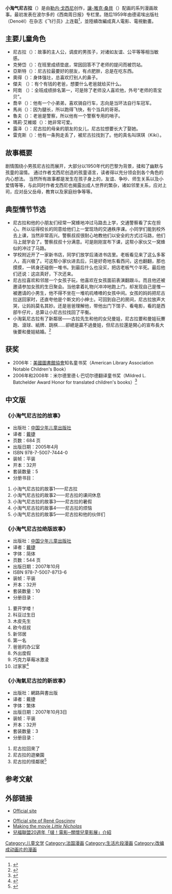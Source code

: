 {{Infobox animanga/Headerofja
|title= 小淘气尼古拉<br />{{lang|fr|Le petit Nicolas}}
|image= Cover of Le petit Nicolas.jpg
|size= 
|caption= 法文原版封面
|japanese= 
|english= 
|kana= 
|romaji= 
|genre=儿童生活 
}}
{{Infobox animanga/Novel
|輕小說= 
|標題= 
|作者= [[勒内·戈西尼|勒内·戈西尼]]

|插圖= [[讓-雅克·桑貝|讓-雅克·桑貝]]（{{lang|fr|Jean-Jacques Sempé}}）
|出版社= 丹尼尔出版社（Denoël）
|連載雜誌= 《飞行员》
|label= 
|發售日= 
|開始= 1959年
|結束= 1965年
|冊數= 90
|話數= 
|其他= 
}}
{{Infobox animanga/Footerofja}}

'''小淘气尼古拉'''（{{lang-fr|Le petit Nicolas}}）是由[[勒内·戈西尼|勒内·戈西尼]]创作，[[讓-雅克·桑貝|讓-雅克·桑貝]]（{{lang|fr|Jean-Jacques Sempé}}）配画的系列漫画故事。最初发表在波尔多的《西南周日报》专栏里。随后1959年由德诺埃出版社（Denoël）在杂志《飞行员》上连载<ref>{{cite web| language =| publisher =| title =小淘气尼古拉的故事| url =http://youa.baidu.com/item/d79323e1ed71e80acde3f151| author =| date =| accessdate =}}{{dead link|date=2017年12月 |bot=InternetArchiveBot |fix-attempted=yes }}</ref>，並陸續改編成真人電影、電視動畫。

== 主要儿童角色 ==
* 尼古拉（{{lang-fr|Nicolas}}）：故事的主人公，调皮的男孩子，对诸如友谊、公平等等相当敏感。
* 克勞岱（{{lang-fr|Clotaire}}）：在班里成绩垫底，常因回答不了老师的提问而被罚站。
* 亞斯特（{{lang-fr|Alceste}}）：尼古拉最要好的朋友，有点肥胖，总是在吃东西。
* 奧得（{{lang-fr|Eudes}}）：身体强壮，总喜欢打别人的鼻子。
* 傑夫 （{{lang-fr|Geoffroy}}）：有个有钱的老爸，想要什么老爸就给买什么。
* 阿南 （{{lang-fr|Agnan}}）：全班成绩排名第一，可是除了老师没人喜欢他，外号“老师的乖宝贝”。
* 喬辛（{{lang-fr|Joachim}}）：他有一个小弟弟，喜欢骑自行车，志向是当环法自行车冠军。
* 馬尚（{{lang-fr|Maixent}}）：因为腿长，所以跑得飞快，有个当兵的哥哥。
* 魯夫（{{lang-fr|Rufus}}）：老爸是警察，所以他有一个警察专用的哨子。 
* 瑪莉‧艾維姬（{{lang-fr|Marie-Edwige}}）：她非常可爱。 
* 露泽（{{lang-fr|Louisette}}）：尼古拉的母亲的朋友的女儿，尼古拉想要长大了娶她。 
* 雷克斯（{{lang-fr|Rex}}）：他有一条狗走丢了，被尼古拉找到了。他的真名叫琪琪（Kiki）。

== 故事概要 ==
剧情围绕小男孩尼古拉而展开，大部分以1950年代的巴黎为背景，揉和了幽默与孩童的温情。
通过作者戈西尼创造的孩童语言，读者得以充分领会到各个角色的内心想法。
当然所有故事都是发生在孩子身上的，友谊、争吵、师生关系以及小爱情等等，与此同时作者戈西尼也揭露出成人世界的繁杂，诸如邻里关系，应对上司，应对岳父岳母，教育以及家庭纷争等等。

== 典型情节节选 ==

* 尼古拉和他的小朋友们经常一窝蜂地冲过马路去上学，交通警察看了实在担心。所以征得校长的同意给他们上一堂现场的交通秩序课。小同学们能到校外去上课，当然非常高兴。警察叔叔很耐心地教他们以安全的方式过马路，他们马上就学会了。警察叔叔十分满意。可是刚刚宣布下课，这帮小家伙又一窝蜂似的冲过了马路。
* 学校附近开了一家新书店，同学们放学后涌进书店里。老板看见来了这么多客人，高兴极了。可这帮小家伙进去后，只是好奇地东看西问，这也翻翻，那也摸摸，一转身还碰倒一堆书。到最后什么也没买，把店老板气个半死。最后他们还说：这店真好，下次还来。
* 尼古拉喜欢和邻居一个女孩子玩，他喜欢在女孩面前表演翻跟斗。而且他还被邀请参加女孩的生日聚会。当他拿着礼物兴冲冲地跑上门，却发现自己是惟一被邀请的小男生，他不得不坐在一堆叽叽喳喳的女孩中间。女孩的妈妈把尼古拉送回家时，还直夸他是个斯文的小绅士。可回到自己的房间，尼古拉放声大哭，让妈妈莫名其妙。还是爸爸理解他，带他出门下馆子、看电影，看的是西部牛仔片，总算让小尼古拉找回了平衡。
* 小淘氣尼古拉有了新鄰居——古拉先生和他的女兒曼娃，尼古拉要和曼娃玩賽跑、滾球、紙牌、跳棋……卻總是贏不過曼娃，但尼古拉還是開心的宣布長大後要和曼娃結婚。<ref>{{cite web | language =  | publisher = 红泥巴 | title = 小淘气尼古拉的故事5册 | url = http://www.hongniba.com.cn/bookclub/bookinfo.jsp?bookid=20000889&module=topic | author =  | date =  | accessdate =  | archive-date = 2007-04-23 | archive-url = https://web.archive.org/web/20070423132328/http://www.hongniba.com.cn/bookclub/bookinfo.jsp?bookid=20000889&module=topic | dead-url = no }}</ref>

== 获奖 ==
* 2006年：[[美國圖書館協會|美國圖書館協會]]知名童书奖（American Library Association Notable Children's Book）
* 2006年和2008年：米尔德里德·L·巴切尔德翻译童书奖（Mildred L. Batchelder Award Honor for translated children's books）<ref>{{cite web | language = 英语 | publisher = LibraryThing | title = Le Petit Nicolas | url = http://www.librarything.com/work/3380047 | author =  | date =  | accessdate =  | archive-date = 2010-04-19 | archive-url = https://web.archive.org/web/20100419162328/http://www.librarything.com/work/3380047 | dead-url = no }}</ref>

== 中文版 ==
=== 《小淘气尼古拉的故事》 ===
* 出版社：[[中国少年儿童出版社|中国少年儿童出版社]]
* 译者：[[戴捷|戴捷]]
* 页数：684  页
* 出版日期：2005年4月
* ISBN 978-7-5007-7444-0
* 装帧：平装
* 开本：32开
* 套装数量：5
* 分册书目：
# 小淘气尼古拉的故事1——尼古拉
# 小淘气尼古拉的故事2——尼古拉的课间休息
# 小淘气尼古拉的故事3——尼古拉的暑假
# 小淘气尼古拉的故事4——尼古拉的烦恼
# 小淘气尼古拉的故事5——尼古拉和他的伙伴们

=== 《小淘气尼古拉绝版故事》 ===
* 出版社：[[中国少年儿童出版社|中国少年儿童出版社]]
* 译者：[[戴捷|戴捷]]
* 字体：简体
* 页数：544 页
* 出版日期：2007年10月
* ISBN 978-7-5007-8713-6
* 装帧：平装
* 开本：32开
* 套装数量：10
* 分册目录：
# 要开学喽！
# 科豆过生日
# 木皮先生
# 欧今叔叔
# 新邻居
# 第一名
# 爸爸的办公室
# 外出度假
# 巧克力草莓冰激淩
# 过家家<ref>{{cite book | title = 小淘气尼古拉绝版故事 | author = 勒内·戈西尼 | isbn = 9787500787136 | publisher = 中国少年儿童新闻出版总社,中国少年儿童出版社 }}</ref>
=== 《小淘氣尼古拉的新故事》 ===
* 出版社：網路與書出版
* 译者：戴捷
* 字体：繁体
* 出版日期：2007年10月3日
* 装帧：平装
* 开本：32开
* 套装数量：3
* 分册目录：
# 尼古拉回來了
# 尼古拉的遊樂園
# 尼古拉的怪鄰居<ref>{{cite web| language =| publisher =books.com.tw| title =《小淘氣尼古拉的新故事》第1-3集套書| url =http://www.books.com.tw/exep/prod/booksfile.php?item=0010382294| author =| date =| accessdate =| deadurl =yes| archiveurl =https://web.archive.org/web/20071215022212/http://www.books.com.tw/exep/prod/booksfile.php?item=0010382294| archivedate =2007-12-15}}</ref>

== 参考文献 ==
<div class="references-small">
<references />
</div>

== 外部链接 ==
* {{fr icon}} {{de icon}} [http://www.petitnicolas.com  Official site] {{Wayback|url=http://www.petitnicolas.com/ |date=20200623030105 }}
* [https://web.archive.org/web/20080516014331/http://www.goscinny.net/ Official site of René Goscinny]
* [http://www.nespresso.com/events/EU/EN/1813.html Making the movie ''Little Nicholas'']{{Dead link|date=2018年8月 |bot=InternetArchiveBot |fix-attempted=yes }}
* [http://cwlf20.pixnet.net/blog/post/65820085 兒福聯盟20週年「啵！電影─關懷兒童影展」介紹] {{Wayback|url=http://cwlf20.pixnet.net/blog/post/65820085 |date=20110721033155 }}
{{Authority control}}
{{DEFAULTSORT:Petit Nicolas, Le}}

[[Category:儿童文学|Category:儿童文学]]
[[Category:法国漫画|Category:法国漫画]]
[[Category:生活片段漫画|Category:生活片段漫画]]
[[Category:改编成动画片的漫画|Category:改编成动画片的漫画]]
